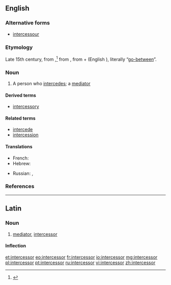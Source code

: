 ==English==

===Alternative forms===
* [[intercessour]] {{qualifier|obsolete}}

===Etymology===
Late 15th century, from {{etyl|la|en}} {{term|intercessor|lang=la}},<ref>{{R:Online Etymology Dictionary}}</ref> from {{etyl|la|en}} {{term/t|la|intercēdō}}, from {{term|inter||between|lang=la}} + {{term/t|la|cēdō||I go}} (English {{term|cede|lang=en}}), literally “[[go-between]]”.

===Noun===
{{en-noun}}

# A person who [[intercede]]s; a [[mediator]]

====Derived terms====
* [[intercessory]]

====Related terms====
<!-- Derived in Latin, then borrowed by English, hence Related in English -->
* [[intercede]]
* [[intercession]]

====Translations====
{{trans-top|one who intercedes}}
* French: {{t+|fr|intercesseur|m}}
* Hebrew: {{t|he|שתדלן|m|tr=sh'tadlan}}
{{trans-mid}}
* Russian: {{t+|ru|посредник|m|tr=posrédnik|sc=Cyrl}}, {{t+|ru|посредница|f|tr=posrédnica|sc=Cyrl}}
{{trans-bottom}}
{{romanization of Hebrew}} <!---can someone check the romanisation?-->

===References===
<references/>

----
==Latin==

===Noun===
{{la-noun|intercessor|intercessoris|intercessōris|m|third}}

# [[mediator]], [[#English|intercessor]]

====Inflection====
{{la-decl-3rd|intercessor|intercessōr}}

[[et:intercessor]]
[[eo:intercessor]]
[[fr:intercessor]]
[[io:intercessor]]
[[mg:intercessor]]
[[pl:intercessor]]
[[pt:intercessor]]
[[ru:intercessor]]
[[vi:intercessor]]
[[zh:intercessor]]